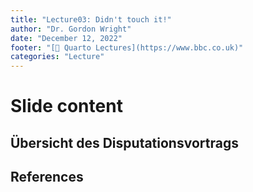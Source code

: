 ```yaml
---
title: "Lecture03: Didn't touch it!"
author: "Dr. Gordon Wright"
date: "December 12, 2022"
footer: "[🔗 Quarto Lectures](https://www.bbc.co.uk)"
categories: "Lecture"
---
```


# Slide content

## Übersicht des Disputationsvortrags

## References

::: {#refs}
:::
